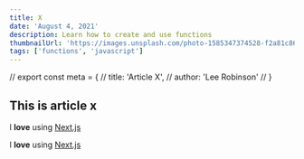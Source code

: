 ```yaml
---
title: X
date: 'August 4, 2021'
description: Learn how to create and use functions
thumbnailUrl: 'https://images.unsplash.com/photo-1585347374528-f2a81c8693b3?ixid=MXwxMjA3fDB8MHxwaG90by1wYWdlfHx8fGVufDB8fHw%3D&ixlib=rb-1.2.1&auto=format&fit=crop&w=3024&q=80'
tags: ['functions', 'javascript']
---
```



// export const meta = {
//   title: 'Article X',
//   author: 'Lee Robinson'
// }

## This is article x


I **love** using [Next.js](https://nextjs.org/)

<Footer />

I **love** using [Next.js](https://nextjs.org/)


<!-- // export default ({ children }) => <Layout meta={meta}>{children}</Layout> -->